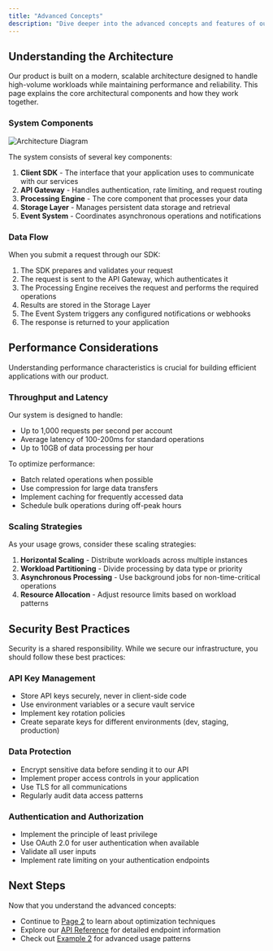 ```yaml
---
title: "Advanced Concepts"
description: "Dive deeper into the advanced concepts and features of our product"
---
```


## Understanding the Architecture

Our product is built on a modern, scalable architecture designed to handle high-volume workloads while maintaining performance and reliability. This page explains the core architectural components and how they work together.

### System Components

<Frame>
  <img src="/images/architecture-diagram.png" alt="Architecture Diagram" />
</Frame>

The system consists of several key components:

1. **Client SDK** - The interface that your application uses to communicate with our services
2. **API Gateway** - Handles authentication, rate limiting, and request routing
3. **Processing Engine** - The core component that processes your data
4. **Storage Layer** - Manages persistent data storage and retrieval
5. **Event System** - Coordinates asynchronous operations and notifications

### Data Flow

When you submit a request through our SDK:

1. The SDK prepares and validates your request
2. The request is sent to the API Gateway, which authenticates it
3. The Processing Engine receives the request and performs the required operations
4. Results are stored in the Storage Layer
5. The Event System triggers any configured notifications or webhooks
6. The response is returned to your application

## Performance Considerations

Understanding performance characteristics is crucial for building efficient applications with our product.

### Throughput and Latency

Our system is designed to handle:

- Up to 1,000 requests per second per account
- Average latency of 100-200ms for standard operations
- Up to 10GB of data processing per hour

To optimize performance:

- Batch related operations when possible
- Use compression for large data transfers
- Implement caching for frequently accessed data
- Schedule bulk operations during off-peak hours

### Scaling Strategies

As your usage grows, consider these scaling strategies:

1. **Horizontal Scaling** - Distribute workloads across multiple instances
2. **Workload Partitioning** - Divide processing by data type or priority
3. **Asynchronous Processing** - Use background jobs for non-time-critical operations
4. **Resource Allocation** - Adjust resource limits based on workload patterns

## Security Best Practices

Security is a shared responsibility. While we secure our infrastructure, you should follow these best practices:

### API Key Management

- Store API keys securely, never in client-side code
- Use environment variables or a secure vault service
- Implement key rotation policies
- Create separate keys for different environments (dev, staging, production)

### Data Protection

- Encrypt sensitive data before sending it to our API
- Implement proper access controls in your application
- Use TLS for all communications
- Regularly audit data access patterns

### Authentication and Authorization

- Implement the principle of least privilege
- Use OAuth 2.0 for user authentication when available
- Validate all user inputs
- Implement rate limiting on your authentication endpoints

## Next Steps

Now that you understand the advanced concepts:

- Continue to [Page 2](/learn-more/page-2) to learn about optimization techniques
- Explore our [API Reference](/api-reference/introduction) for detailed endpoint information
- Check out [Example 2](/examples/example-2) for advanced usage patterns
